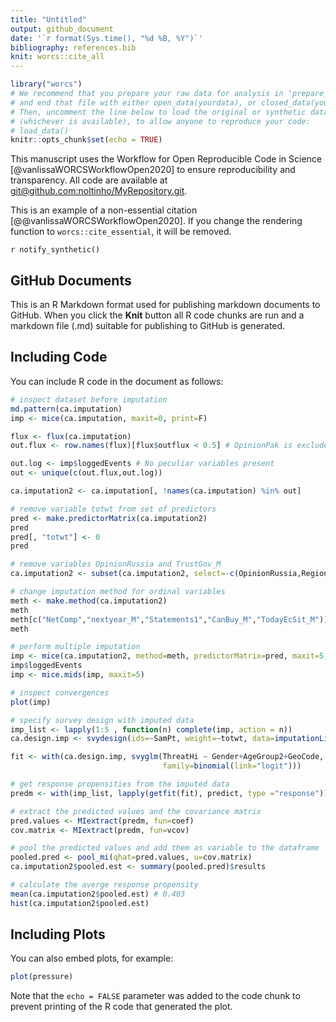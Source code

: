 ```yaml
---
title: "Untitled"
output: github_document
date: '`r format(Sys.time(), "%d %B, %Y")`'
bibliography: references.bib
knit: worcs::cite_all
---
```


```r
library("worcs")
# We recommend that you prepare your raw data for analysis in 'prepare_data.R',
# and end that file with either open_data(yourdata), or closed_data(yourdata).
# Then, uncomment the line below to load the original or synthetic data
# (whichever is available), to allow anyone to reproduce your code:
# load_data()
knitr::opts_chunk$set(echo = TRUE)
```

This manuscript uses the Workflow for Open Reproducible Code in Science [@vanlissaWORCSWorkflowOpen2020] to ensure reproducibility and transparency. All code <!--and data--> are available at <git@github.com:noltinho/MyRepository.git>.

This is an example of a non-essential citation [@@vanlissaWORCSWorkflowOpen2020]. If you change the rendering function to `worcs::cite_essential`, it will be removed.

<!--The function below inserts a notification if the manuscript is knit using synthetic data. Make sure to insert it after load_data().-->
`r notify_synthetic()`

## GitHub Documents

This is an R Markdown format used for publishing markdown documents to GitHub. When you click the **Knit** button all R code chunks are run and a markdown file (.md) suitable for publishing to GitHub is generated.

## Including Code

You can include R code in the document as follows:

```r
# inspect dataset before imputation
md.pattern(ca.imputation)
imp <- mice(ca.imputation, maxit=0, print=F)

flux <- flux(ca.imputation)
out.flux <- row.names(flux)[flux$outflux < 0.5] # OpinionPak is excluded

out.log <- imp$loggedEvents # No peculiar variables present
out <- unique(c(out.flux,out.log))

ca.imputation2 <- ca.imputation[, !names(ca.imputation) %in% out]

# remove variable totwt from set of predictors
pred <- make.predictorMatrix(ca.imputation2)
pred
pred[, "totwt"] <- 0
pred

# remove variables OpinionRussia and TrustGov_M
ca.imputation2 <- subset(ca.imputation2, select=-c(OpinionRussia,Region_M))

# change imputation method for ordinal variables
meth <- make.method(ca.imputation2)
meth
meth[c("NetComp","nextyear_M","Statements1","CanBuy_M","TodayEcSit_M")] <- "polr"
meth

# perform multiple imputation
imp <- mice(ca.imputation2, method=meth, predictorMatrix=pred, maxit=5, seed=123)
imp$loggedEvents
imp <- mice.mids(imp, maxit=5)

# inspect convergences
plot(imp)

# specify survey design with imputed data
imp_list <- lapply(1:5 , function(n) complete(imp, action = n))
ca.design.imp <- svydesign(ids=~SamPt, weight=~totwt, data=imputationList(imp_list))

fit <- with(ca.design.imp, svyglm(ThreatHi ~ Gender+AgeGroup2+GeoCode,
                                  family=binomial(link="logit")))

# get response propensities from the imputed data
predm <- with(imp_list, lapply(getfit(fit), predict, type ="response"))

# extract the predicted values and the covariance matrix
pred.values <- MIextract(predm, fun=coef)
cov.matrix <- MIextract(predm, fun=vcov)

# pool the predicted values and add them as variable to the dataframe
pooled.pred <- pool_mi(qhat=pred.values, u=cov.matrix)
ca.imputation2$pooled.est <- summary(pooled.pred)$results

# calculate the averge response propensity
mean(ca.imputation2$pooled.est) # 0.403
hist(ca.imputation2$pooled.est)
```

## Including Plots

You can also embed plots, for example:

```r
plot(pressure)
```

Note that the `echo = FALSE` parameter was added to the code chunk to prevent printing of the R code that generated the plot.

